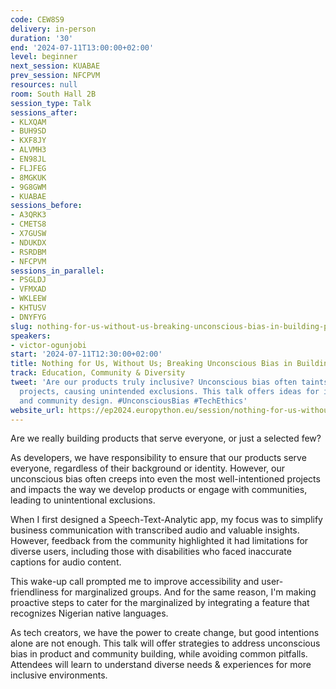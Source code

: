 ```yaml
---
code: CEW8S9
delivery: in-person
duration: '30'
end: '2024-07-11T13:00:00+02:00'
level: beginner
next_session: KUABAE
prev_session: NFCPVM
resources: null
room: South Hall 2B
session_type: Talk
sessions_after:
- KLXQAM
- BUH9SD
- KXF8JY
- ALVMH3
- EN98JL
- FLJFEG
- 8MGKUK
- 9G8GWM
- KUABAE
sessions_before:
- A3QRK3
- CMETS8
- X7GUSW
- NDUKDX
- RSRDBM
- NFCPVM
sessions_in_parallel:
- PSGLDJ
- VFMXAD
- WKLEEW
- KHTUSV
- DNYFYG
slug: nothing-for-us-without-us-breaking-unconscious-bias-in-building-products
speakers:
- victor-ogunjobi
start: '2024-07-11T12:30:00+02:00'
title: Nothing for Us, Without Us; Breaking Unconscious Bias in Building Products
track: Education, Community & Diversity
tweet: 'Are our products truly inclusive? Unconscious bias often taints well-intentioned
  projects, causing unintended exclusions. This talk offers ideas for inclusive product
  and community design. #UnconsciousBias #TechEthics'
website_url: https://ep2024.europython.eu/session/nothing-for-us-without-us-breaking-unconscious-bias-in-building-products
---
```


Are we really building products that serve everyone, or just a selected few?

As developers, we have responsibility to ensure that our products serve everyone, regardless of their background or identity. However, our unconscious bias often creeps into even the most well-intentioned projects and impacts the way we develop products or engage with communities, leading to unintentional exclusions.

When I first designed a Speech-Text-Analytic app, my focus was to simplify business communication with transcribed audio and valuable insights. However, feedback from the community highlighted it had limitations for diverse users, including those with disabilities who faced inaccurate captions for audio content.

This wake-up call prompted me to improve accessibility and user-friendliness for marginalized groups. And for the same reason, I'm making proactive steps to cater for the marginalized by integrating a feature that recognizes Nigerian native languages.

As tech creators, we have the power to create change, but good intentions alone are not enough. This talk will offer strategies to address unconscious bias in product and community building, while avoiding common pitfalls. Attendees will learn to understand diverse needs & experiences for more inclusive environments.
